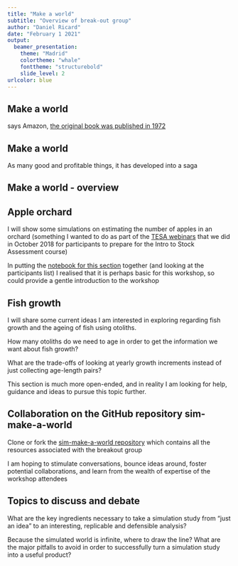 ```yaml
---
title: "Make a world"
subtitle: "Overview of break-out group"
author: "Daniel Ricard"
date: "February 1 2021"
output: 
  beamer_presentation:
    theme: "Madrid"
    colortheme: "whale"
    fonttheme: "structurebold"
    slide_level: 2
urlcolor: blue
---
```


## Make a world

\begin{columns}
\column{0.6\textwidth}
\begin{quote}
Using simple shapes, Ed Emberley shows would-be artists how to draw over 400 things, such as an airplane, anteater, submarine, train, kangaroo, gondola, and much much more!
\end{quote}
\column{0.4\textwidth}
\includegraphics[width=0.75\textwidth]{./images/emberley-cover.jpg}
\end{columns}

says Amazon, [the original book was published in 1972](https://en.wikipedia.org/wiki/Ed_Emberley)


## Make a world

As many good and profitable things, it has developed into a saga

\begin{center}
\includegraphics[width=0.25\textwidth]{./images/emberley-cover-faces.jpg}
\includegraphics[width=0.25\textwidth]{./images/emberley-cover-trucks.jpg}
\includegraphics[width=0.25\textwidth]{./images/emberley-cover-animals.jpg}
\end{center}

\includegraphics[width=0.5\textwidth]{./images/emberley-works.png}

## Make a world - overview

\begin{columns}
\column{0.6\textwidth}
The breakout group will introduce some basic concepts for simulating observations using R

\column{0.4\textwidth}
\begin{flushleft}
  \only<1>{}
  \only<2>{\includegraphics[width=0.75\textwidth]{./images/emberley-page.jpg}}
  \only<3>{\includegraphics[width=0.75\textwidth]{./images/emberley-page2.jpg}}
\end{flushleft}

\end{columns}


## Apple orchard

I will show some simulations on estimating the number of apples in an orchard (something I wanted to do as part of the [TESA webinars](https://www.gcpedia.gc.ca/wiki/DFO_Science_TESA_ETES#Outputs_and_archive_of_material_from_some_previous_activities) that we did in October 2018 for participants to prepare for the Intro to Stock Assessment course)

In putting the [notebook for this section](./orchard.nb.html) together (and looking at the participants list) I realised that it is perhaps basic for this workshop, so could provide a gentle introduction to the workshop

## Fish growth

I will share some current ideas I am interested in exploring regarding fish growth and the ageing of fish using otoliths.

How many otoliths do we need to age in order to get the information we want about fish growth?

What are the trade-offs of looking at yearly growth increments instead of just collecting age-length pairs?

This section is much more open-ended, and in reality I am looking for help, guidance and ideas to pursue this topic further.


## Collaboration on the GitHub repository sim-make-a-world

Clone or fork the [sim-make-a-world repository]( https://github.com/TESA-workshops/sim-make-a-world.git) which contains all the resources associated with the breakout group

I am hoping to stimulate conversations, bounce ideas around, foster potential collaborations, and learn from the wealth of expertise of the workshop attendees


## Topics to discuss and debate

What are the key ingredients necessary to take a simulation study from "just an idea" to an interesting, replicable and defensible analysis?

Because the simulated world is infinite, where to draw the line? What are the major pitfalls to avoid in order to successfully turn a simulation study into a useful product?

## 
